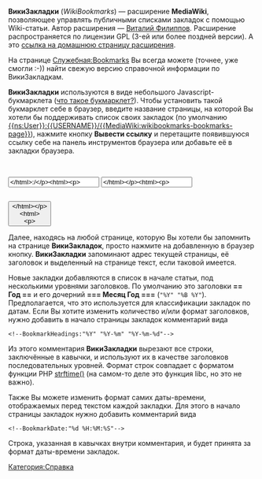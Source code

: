 '''ВикиЗакладки''' (''WikiBookmarks'') — расширение '''MediaWiki''', позволяющее управлять публичными
списками закладок с помощью Wiki-статьи. Автор расширения — [http://yourcmc.ru/wiki/User:VitaliyFilippov Виталий Филиппов].
Расширение распространяется по лицензии GPL (3-ей или более поздней версии). А это [http://yourcmc.ru/wiki/WikiBookmarks_(MediaWiki) ссылка на домашнюю страницу расширения].

На странице [[Служебная:Bookmarks]] Вы всегда можете (точнее, уже смогли :-)) найти свежую версию
справочной информации по ВикиЗакладкам.

'''ВикиЗакладки''' используются в виде небольшого Javascript-букмарклета ([http://ru.wikipedia.org/wiki/Букмарклет что такое букмарклет?]).
Чтобы установить такой букмарклет себе в браузер, введите название страницы,
на которой Вы хотели бы поддерживать список своих закладок (по умолчанию [[{{ns:User}}:{{USERNAME}}/{{MediaWiki:wikibookmarks-bookmarks-page}}]]),
нажмите кнопку '''Вывести ссылку''' и перетащите появившуюся ссылку себе на панель инструментов
браузера или добавьте её в закладки браузера.

<!-- The following is HTML+JavaScript code for creating bookmarklet. It is localized using {{MediaWiki:msgid}} templates and copy-pasted among all *.wikitext files. -->
<html><div style="display:inline-block"><label for="wb_page"><b></html>{{MediaWiki:wikibookmarks-page-editlabel}}<html></b></label><br/>
<input type="text" id="wb_page" size="20" value="</html>{{ns:User}}:{{USERNAME}}/{{MediaWiki:wikibookmarks-bookmarks-page}}<html>" /></div>
<div style="display:inline-block"><label for="wb_text"><b></html>{{MediaWiki:wikibookmarks-text-editlabel}}<html></b></label><br/>
<input type="text" id="wb_text" size="20" value="</html>{{MediaWiki:wikibookmarks-default-text}}<html>" /></div>
<input type="button" value="</html>{{MediaWiki:wikibookmarks-make-link}}<html>" onclick="wb_make_link()" />
<div id="wb_link_div" style="font-weight: bold"></div>
<script language="JavaScript">
function wb_make_link()
{
 var pg = document.getElementById("wb_page").value;
 var t = document.getElementById("wb_text").value;
 if (pg == "")
 {
  alert("</html>{{MediaWiki:wikibookmarks-page-empty}}<html>");
  return;
 }
 var d = document.getElementById("wb_link_div");
 d.innerHTML = "";
 d.appendChild(document.createTextNode("</html>{{MediaWiki:wikibookmarks-drag-bookmarklet}}<html>"));
 d.appendChild(document.createElement('br'));
 d.appendChild(document.createTextNode("[[ "));
 var a = document.createElement('a');
 a.href = "javascript:(function(){\
var p=location.protocol;\
if(p=='chrome:'||p=='about:'||p=='javascript:'){return '<meta http-equiv=%22Refresh%22 content=%220; http://</html>{{SERVERNAME}}{{SCRIPTPATH}}<html>/index.php?title="+encodeURI(encodeURI(pg))+"%22 />';}\
var w = window.open('about:blank','WikiBookmarks','width=400,height=150,menubar=no,location=no,resizable=yes,scrollbars=no');\
var f = w.document.createElement('form');\
f.method = 'POST';\
f.acceptCharset = 'UTF-8';\
f.action = 'http://</html>{{SERVERNAME}}{{SCRIPTPATH}}<html>/index.php?title=Special:Bookmarks';\
var inf = function(k,v){var i=w.document.createElement('input');i.type='hidden';i.name=k;i.value=v;f.appendChild(i)};\
inf('page','"+encodeURI(pg)+"');\
inf('url',''+location.href);\
inf('urltitle',''+document.title);\
inf('selection',(function(){var u;if(window.getSelection){u=window.getSelection()}else if(document.selection){u=document.selection.createRange()}else{return ''}if(u.getRangeAt){u=u.getRangeAt(0)}if(u.cloneContents){u=u.cloneContents();d=document.createElement('div');d.appendChild(u);if(d.innerHTML==''){u=''}else{u='%3Chtml>'+d.innerHTML+'%3C/html>'}}else if(u.text){u=u.text}return ''+u}()));\
w.document.body.appendChild(f);\
f.submit();\
return;\
}())";
 a.innerHTML = t;
 d.appendChild(a);
 d.appendChild(document.createTextNode(" ]]"));
}
</script>
</html>
<!-- End HTML+JavaScript -->

Далее, находясь на любой странице, которую Вы хотели бы запомнить на странице '''ВикиЗакладок''',
просто нажмите на добавленную в браузер кнопку. '''ВикиЗакладки''' запоминают адрес текущей страницы,
её заголовок и выделенный на странице текст, если таковой имеется.

Новые закладки добавляются в список в начале статьи, под несколькими уровнями заголовков.
По умолчанию это заголовки '''== Год ==''' и его дочерний '''=== Месяц Год ===''' (<code>"%Y" "%B %Y"</code>).
Предполагается, что это используется для классификации закладок по датам. Если Вы хотите изменить
количество и/или формат заголовков, нужно добавить в начало страницы закладок комментарий вида
<pre><!--BookmarkHeadings:"%Y" "%Y-%m" "%Y-%m-%d"--></pre>
Из этого комментария '''ВикиЗакладки''' вырезают все строки, заключённые в кавычки, и используют
их в качестве заголовков последовательных уровней. Формат строк совпадает с форматом функции PHP
[http://php.net/manual/en/function.strftime.php strftime()] (на самом-то деле это функция libc, но это не важно).

Также Вы можете изменить формат самих даты-времени, отображаемых перед текстом каждой закладки.
Для этого в начало страницы закладок нужно добавить комментарий вида
<pre><!--BookmarkDate:"%d %H:%M:%S"--></pre>
Строка, указанная в кавычках внутри комментария, и будет принята за формат даты-времени закладок.

[[Категория:Справка]]
